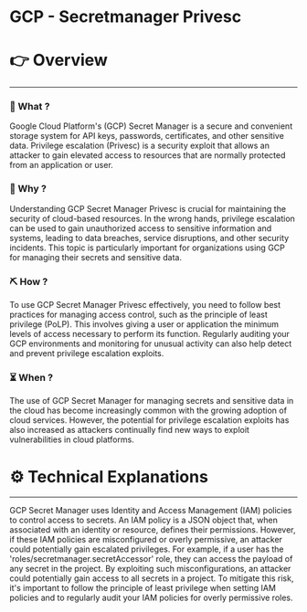 # GCP - Secretmanager Privesc


# 👉 Overview

---

### 👀 What ?

Google Cloud Platform's (GCP) Secret Manager is a secure and convenient storage system for API keys, passwords, certificates, and other sensitive data. Privilege escalation (Privesc) is a security exploit that allows an attacker to gain elevated access to resources that are normally protected from an application or user.


### 🧐 Why ?

Understanding GCP Secret Manager Privesc is crucial for maintaining the security of cloud-based resources. In the wrong hands, privilege escalation can be used to gain unauthorized access to sensitive information and systems, leading to data breaches, service disruptions, and other security incidents. This topic is particularly important for organizations using GCP for managing their secrets and sensitive data.


### ⛏️ How ?

To use GCP Secret Manager Privesc effectively, you need to follow best practices for managing access control, such as the principle of least privilege (PoLP). This involves giving a user or application the minimum levels of access necessary to perform its function. Regularly auditing your GCP environments and monitoring for unusual activity can also help detect and prevent privilege escalation exploits.


### ⏳ When ?

The use of GCP Secret Manager for managing secrets and sensitive data in the cloud has become increasingly common with the growing adoption of cloud services. However, the potential for privilege escalation exploits has also increased as attackers continually find new ways to exploit vulnerabilities in cloud platforms.


# ⚙️ Technical Explanations

---

GCP Secret Manager uses Identity and Access Management (IAM) policies to control access to secrets. An IAM policy is a JSON object that, when associated with an identity or resource, defines their permissions. However, if these IAM policies are misconfigured or overly permissive, an attacker could potentially gain escalated privileges. For example, if a user has the 'roles/secretmanager.secretAccessor' role, they can access the payload of any secret in the project. By exploiting such misconfigurations, an attacker could potentially gain access to all secrets in a project. To mitigate this risk, it's important to follow the principle of least privilege when setting IAM policies and to regularly audit your IAM policies for overly permissive roles.
